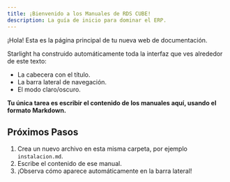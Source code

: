 ```yaml
---
title: ¡Bienvenido a los Manuales de RDS CUBE!
description: La guía de inicio para dominar el ERP.
---
```


¡Hola! Esta es la página principal de tu nueva web de documentación.

Starlight ha construido automáticamente toda la interfaz que ves alrededor de este texto:
- La cabecera con el título.
- La barra lateral de navegación.
- El modo claro/oscuro.

**Tu única tarea es escribir el contenido de los manuales aquí, usando el formato Markdown.**

## Próximos Pasos

1.  Crea un nuevo archivo en esta misma carpeta, por ejemplo `instalacion.md`.
2.  Escribe el contenido de ese manual.
3.  ¡Observa cómo aparece automáticamente en la barra lateral!